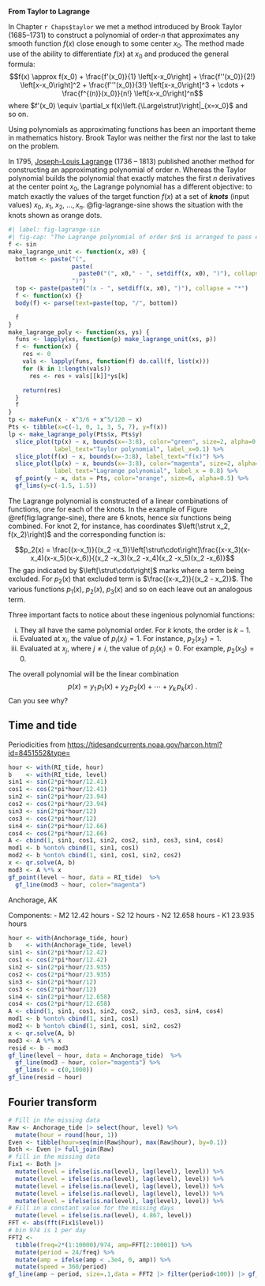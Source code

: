 


::: {.example data-latex=""}
**From Taylor to Lagrange**

In Chapter `r Chaps$taylor` we met a method introduced by Brook Taylor (1685–1731) to construct a polynomial of order-$n$ that approximates any smooth function $f(x)$ close enough to some center $x_0$. The method made use of the ability to differentiate $f(x)$ at $x_0$ and produced the general formula:
$$f(x) \approx f(x_0) + \frac{f'(x_0)}{1} \left[x-x_0\right] + \frac{f''(x_0)}{2!} \left[x-x_0\right]^2 + \frac{f'''(x_0)}{3!} \left[x-x_0\right]^3 + \cdots + \frac{f^{(n)}(x_0)}{n!} \left[x-x_0\right]^n$$ where $f'(x_0) \equiv \partial_x f(x)\left.{\Large\strut}\right|_{x=x_0}$ and so on.

Using polynomials as approximating functions has been an important theme in mathematics history. Brook Taylor was neither the first nor the last to take on the problem.

In 1795, [Joseph-Louis Lagrange](https://en.wikipedia.org/wiki/Joseph-Louis_Lagrange)
(1736 – 1813) published another method for constructing an approximating polynomial of order $n$. Whereas the Taylor polynomial builds the polynomial that exactly matches the first $n$ derivatives at the center point $x_0$, the Lagrange polynomial has a different objective: to match exactly the values of the target function $f(x)$ at a set of ***knots*** (input values) $x_0$, $x_1$, $x_2$, $\ldots, x_n$. @fig-lagrange-sine shows the situation with the knots shown as orange dots.

```r
#| label: fig-lagrange-sin
#| fig-cap: "The Lagrange polynomial of order $n$ is arranged to pass exactly through $n+1$ points on the graph of a function $f(x)$."
f <- sin
make_lagrange_unit <- function(x, x0) {
  bottom <- paste("(",
                  paste(
                    paste0("(", x0," - ", setdiff(x, x0), ")"), collapse = "*"),
                  ")")
  top <- paste(paste0("(x - ", setdiff(x, x0), ")"), collapse = "*")
  f <- function(x) {}
  body(f) <- parse(text=paste(top, "/", bottom))

  f
}
make_lagrange_poly <- function(xs, ys) {
  funs <- lapply(xs, function(p) make_lagrange_unit(xs, p))
  f <- function(x) {
    res <- 0
    vals <- lapply(funs, function(f) do.call(f, list(x)))
    for (k in 1:length(vals))
      res <- res + vals[[k]]*ys[k]

    return(res)
  }
  f
}
tp <- makeFun(x - x^3/6 + x^5/120 ~ x)
Pts <- tibble(x=c(-1, 0, 1, 3, 5, 7), y=f(x))
lp <- make_lagrange_poly(Pts$x, Pts$y)
  slice_plot(tp(x) ~ x, bounds(x=-3:8), color="green", size=2, alpha=0.7,
             label_text="Taylor polynomial", label_x=0.1) %>%
  slice_plot(f(x) ~ x, bounds(x=-3:8), label_text="f(x)") %>%
  slice_plot(lp(x) ~ x, bounds(x=-3:8), color="magenta", size=2, alpha=0.5,
             label_text="Lagrange polynomial", label_x = 0.8) %>%
  gf_point(y ~ x, data = Pts, color="orange", size=6, alpha=0.5) %>%
  gf_lims(y=c(-1.5, 1.5))
```

The Lagrange polynomial is constructed of a linear combinations of functions, one for each of the knots. In the example of Figure \@ref(fig:lagrange-sine), there are 6 knots, hence six functions being combined. For knot 2, for instance, has coordinates $\left(\strut x_2, f(x_2)\right)$ and the corresponding function is:

$$p_2(x) = \frac{(x-x_1)}{(x_2 -x_1)}\left[\strut\cdot\right]\frac{(x-x_3)(x-x_4)(x-x_5)(x-x_6)}{(x_2 -x_3)(x_2 -x_4)(x_2 -x_5)(x_2 -x_6)}$$
The gap indicated by $\left[\strut\cdot\right]$ marks where a term being excluded. For $p_2(x)$ that excluded term is $\frac{(x-x_2)}{(x_2 - x_2)}$. The various functions $p_1(x)$, $p_2(x)$, $p_3(x)$ and so on each leave out an analogous term.

Three important facts to notice about these ingenious polynomial functions:

i. They all have the same polynomial order. For $k$ knots, the order is $k-1$.
i. Evaluated at $x_i$, the value of $p_i(x_i) = 1$. For instance, $p_2(x_2) = 1$.
i. Evaluated at $x_j$, where $j\neq i$, the value of $p_j(x_i) = 0$. For example, $p_2(x_3) = 0$.

The overall polynomial will be the linear combination $$p(x) = y_1\, p_1(x) +
y_2\, p_2(x) + \cdots + y_k\, p_k(x)\ .$$
Can you see why?
:::


## Time and tide

Periodicities from <https://tidesandcurrents.noaa.gov/harcon.html?id=8451552&type=>

```r
hour <- with(RI_tide, hour)
b    <- with(RI_tide, level)
sin1 <- sin(2*pi*hour/12.41)
cos1 <- cos(2*pi*hour/12.41)
sin2 <- sin(2*pi*hour/23.94)
cos2 <- cos(2*pi*hour/23.94)
sin3 <- sin(2*pi*hour/12)
cos3 <- cos(2*pi*hour/12)
sin4 <- sin(2*pi*hour/12.66)
cos4 <- cos(2*pi*hour/12.66)
A <- cbind(1, sin1, cos1, sin2, cos2, sin3, cos3, sin4, cos4)
mod1 <- b %onto% cbind(1, sin1, cos1)
mod2 <- b %onto% cbind(1, sin1, cos1, sin2, cos2)
x <- qr.solve(A, b)
mod3 <- A %*% x
gf_point(level ~ hour, data = RI_tide)  %>%
  gf_line(mod3 ~ hour, color="magenta")

```

Anchorage, AK

Components:
- M2 12.42 hours
- S2 12 hours
- N2 12.658 hours
- K1 23.935 hours

```r
hour <- with(Anchorage_tide, hour)
b    <- with(Anchorage_tide, level)
sin1 <- sin(2*pi*hour/12.42)
cos1 <- cos(2*pi*hour/12.42)
sin2 <- sin(2*pi*hour/23.935)
cos2 <- cos(2*pi*hour/23.935)
sin3 <- sin(2*pi*hour/12)
cos3 <- cos(2*pi*hour/12)
sin4 <- sin(2*pi*hour/12.658)
cos4 <- cos(2*pi*hour/12.658)
A <- cbind(1, sin1, cos1, sin2, cos2, sin3, cos3, sin4, cos4)
mod1 <- b %onto% cbind(1, sin1, cos1)
mod2 <- b %onto% cbind(1, sin1, cos1, sin2, cos2)
x <- qr.solve(A, b)
mod3 <- A %*% x
resid <- b - mod3
gf_line(level ~ hour, data = Anchorage_tide)  %>%
  gf_line(mod3 ~ hour, color="magenta") %>%
  gf_lims(x = c(0,1000))
gf_line(resid ~ hour) 

```

## Fourier transform

```r
# Fill in the missing data
Raw <- Anchorage_tide |> select(hour, level) %>%
  mutate(hour = round(hour, 1))
Even <- tibble(hour=seq(min(Raw$hour), max(Raw$hour), by=0.1))
Both <- Even |> full_join(Raw)
# fill in the missing data
Fix1 <- Both |> 
  mutate(level = ifelse(is.na(level), lag(level), level)) %>%
  mutate(level = ifelse(is.na(level), lag(level), level)) %>%
  mutate(level = ifelse(is.na(level), lag(level), level)) %>%
  mutate(level = ifelse(is.na(level), lag(level), level)) %>%
  mutate(level = ifelse(is.na(level), lag(level), level)) %>%
# Fill in a constant value for the missing days
  mutate(level = ifelse(is.na(level), 4.867, level))
FFT <- abs(fft(Fix1$level))
# bin 974 is 1 per day
FFT2 <- 
  tibble(freq=2*(1:10000)/974, amp=FFT[2:10001]) %>%
  mutate(period = 24/freq) %>%
  mutate(amp = ifelse(amp < .3e4, 0, amp)) %>%
  mutate(speed = 360/period)
gf_line(amp ~ period, size=.1,data = FFT2 |> filter(period<100)) |> gf_lims(x=c(10, 14))
```
